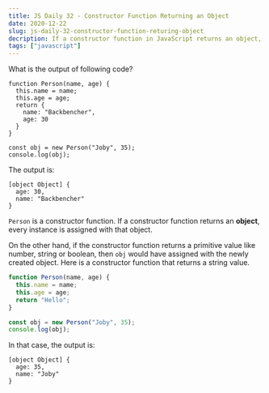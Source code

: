 ```yaml
---
title: JS Daily 32 - Constructor Function Returning an Object
date: 2020-12-22
slug: js-daily-32-constructor-function-returing-object
decription: If a constructor function in JavaScript returns an object, then each instances of the function will receive that object.
tags: ["javascript"]
---
```



What is the output of following code?

```javascript{numberLines: true}
function Person(name, age) {
  this.name = name;
  this.age = age;
  return {
    name: "Backbencher",
    age: 30
  }
}

const obj = new Person("Joby", 35);
console.log(obj);
```

<Divider />

The output is:

```
[object Object] {
  age: 30,
  name: "Backbencher"
}
```

`Person` is a constructor function. If a constructor function returns an **object**, every instance is assigned with that object.

On the other hand, if the constructor function returns a primitive value like number, string or boolean, then `obj` would have assigned with the newly created object. Here is a constructor function that returns a string value.

```javascript
function Person(name, age) {
  this.name = name;
  this.age = age;
  return "Hello";
}

const obj = new Person("Joby", 35);
console.log(obj);
```

In that case, the output is:

```
[object Object] {
  age: 35,
  name: "Joby"
}
```
